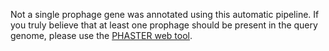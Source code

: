 Not a single prophage gene was annotated using this automatic pipeline. If you truly believe that at least one prophage should be present in the query genome, please use the [PHASTER web tool](http://phast.wishartlab.com/).